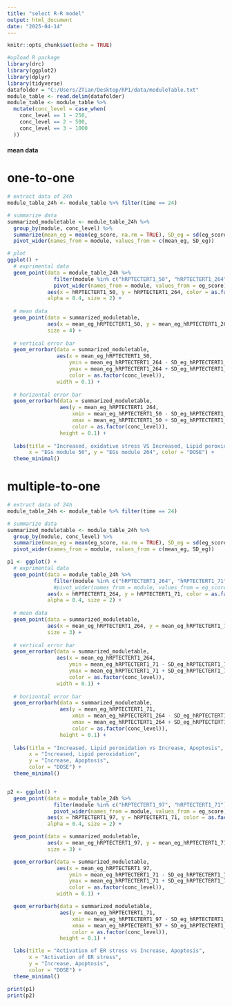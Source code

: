 ---
title: "select R-R model"
output: html_document
date: "2025-04-14"
---

```{r setup, include=FALSE}
knitr::opts_chunk$set(echo = TRUE)
```

```{r}
#upload R package
library(drc)
library(ggplot2)
library(dplyr)
library(tidyverse)
datafolder = "C:/Users/ZTian/Desktop/RP1/data/moduleTable.txt"
module_table <- read.delim(datafolder)
module_table <- module_table %>%
  mutate(conc_level = case_when(
    conc_level == 1 ~ 250,
    conc_level == 2 ~ 500,
    conc_level == 3 ~ 1000
  ))
```

#### mean data
# one-to-one
```{r}
# extract data of 24h
module_table_24h <- module_table %>% filter(time == 24)

# summarize data
summarized_moduletable <- module_table_24h %>%
  group_by(module, conc_level) %>%
  summarize(mean_eg = mean(eg_score, na.rm = TRUE), SD_eg = sd(eg_score, na.rm = TRUE)) %>%
  pivot_wider(names_from = module, values_from = c(mean_eg, SD_eg))

# plot
ggplot() +
  # exprimental data
  geom_point(data = module_table_24h %>% 
               filter(module %in% c("hRPTECTERT1_50", "hRPTECTERT1_264")) %>% 
               pivot_wider(names_from = module, values_from = eg_score),
             aes(x = hRPTECTERT1_50, y = hRPTECTERT1_264, color = as.factor(conc_level)),
             alpha = 0.4, size = 2) +
  
  # mean data
  geom_point(data = summarized_moduletable,
             aes(x = mean_eg_hRPTECTERT1_50, y = mean_eg_hRPTECTERT1_264, color = as.factor(conc_level)),
             size = 4) +
  
  # vertical error bar
  geom_errorbar(data = summarized_moduletable,
                aes(x = mean_eg_hRPTECTERT1_50,
                    ymin = mean_eg_hRPTECTERT1_264 - SD_eg_hRPTECTERT1_264,
                    ymax = mean_eg_hRPTECTERT1_264 + SD_eg_hRPTECTERT1_264,
                    color = as.factor(conc_level)),
                width = 0.1) +
  
  # horizontal error bar
  geom_errorbarh(data = summarized_moduletable,
                 aes(y = mean_eg_hRPTECTERT1_264,
                     xmin = mean_eg_hRPTECTERT1_50 - SD_eg_hRPTECTERT1_50,
                     xmax = mean_eg_hRPTECTERT1_50 + SD_eg_hRPTECTERT1_50,
                     color = as.factor(conc_level)),
                 height = 0.1) +
  
  labs(title = "Increased, oxidative stress VS Increased, Lipid peroxidation",
       x = "EGs module 50", y = "EGs module 264", color = "DOSE") +
  theme_minimal()

```

# multiple-to-one
```{r}
# extract data of 24h
module_table_24h <- module_table %>% filter(time == 24)

# summarize data
summarized_moduletable <- module_table_24h %>%
  group_by(module, conc_level) %>%
  summarize(mean_eg = mean(eg_score, na.rm = TRUE), SD_eg = sd(eg_score, na.rm = TRUE)) %>%
  pivot_wider(names_from = module, values_from = c(mean_eg, SD_eg))

p1 <- ggplot() +
  # exprimental data
  geom_point(data = module_table_24h %>% 
               filter(module %in% c("hRPTECTERT1_264", "hRPTECTERT1_71")) %>% 
               #pivot_wider(names_from = module, values_from = eg_score),
             aes(x = hRPTECTERT1_264, y = hRPTECTERT1_71, color = as.factor(conc_level)),
             alpha = 0.4, size = 2) +
  
  # mean data
  geom_point(data = summarized_moduletable,
             aes(x = mean_eg_hRPTECTERT1_264, y = mean_eg_hRPTECTERT1_71, color = as.factor(conc_level)),
             size = 3) +
  
  # vertical error bar
  geom_errorbar(data = summarized_moduletable,
                aes(x = mean_eg_hRPTECTERT1_264,
                    ymin = mean_eg_hRPTECTERT1_71 - SD_eg_hRPTECTERT1_71,
                    ymax = mean_eg_hRPTECTERT1_71 + SD_eg_hRPTECTERT1_71,
                    color = as.factor(conc_level)),
                width = 0.1) +
  
  # horizontal error bar
  geom_errorbarh(data = summarized_moduletable,
                 aes(y = mean_eg_hRPTECTERT1_71,
                     xmin = mean_eg_hRPTECTERT1_264 - SD_eg_hRPTECTERT1_264,
                     xmax = mean_eg_hRPTECTERT1_264 + SD_eg_hRPTECTERT1_264,
                     color = as.factor(conc_level)),
                 height = 0.1) +
  
  labs(title = "Increased, Lipid peroxidation vs Increase, Apoptosis",
       x = "Increased, Lipid peroxidation",
       y = "Increase, Apoptosis",
       color = "DOSE") +
  theme_minimal()


p2 <- ggplot() +
  geom_point(data = module_table_24h %>% 
               filter(module %in% c("hRPTECTERT1_97", "hRPTECTERT1_71")) %>% 
               pivot_wider(names_from = module, values_from = eg_score),
             aes(x = hRPTECTERT1_97, y = hRPTECTERT1_71, color = as.factor(conc_level)),
             alpha = 0.4, size = 2) +

  geom_point(data = summarized_moduletable,
             aes(x = mean_eg_hRPTECTERT1_97, y = mean_eg_hRPTECTERT1_71, color = as.factor(conc_level)),
             size = 3) +

  geom_errorbar(data = summarized_moduletable,
                aes(x = mean_eg_hRPTECTERT1_97,
                    ymin = mean_eg_hRPTECTERT1_71 - SD_eg_hRPTECTERT1_71,
                    ymax = mean_eg_hRPTECTERT1_71 + SD_eg_hRPTECTERT1_71,
                    color = as.factor(conc_level)),
                width = 0.1) +

  geom_errorbarh(data = summarized_moduletable,
                 aes(y = mean_eg_hRPTECTERT1_71,
                     xmin = mean_eg_hRPTECTERT1_97 - SD_eg_hRPTECTERT1_97,
                     xmax = mean_eg_hRPTECTERT1_97 + SD_eg_hRPTECTERT1_97,
                     color = as.factor(conc_level)),
                 height = 0.1) +

  labs(title = "Activation of ER stress vs Increase, Apoptosis",
       x = "Activation of ER stress",
       y = "Increase, Apoptosis",
       color = "DOSE") +
  theme_minimal()

print(p1)
print(p2)
```

